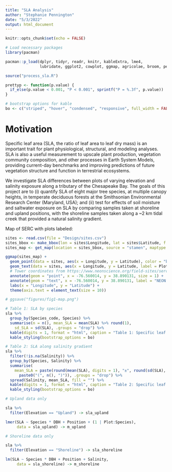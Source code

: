 ```yaml
---
title: "SLA Analysis"
author: "Stephanie Pennington"
date: "5/3/2022"
output: html_document
---
```


```r
knitr::opts_chunk$set(echo = FALSE)

# Load necessary packages
library(pacman)

pacman::p_load(dplyr, tidyr, readr, knitr, kableExtra, lme4,
               lubridate, ggplot2, cowplot, ggmap, agricolae, broom, performance)

source("process_sla.R")

prettyp <- function(p.value) {
  if_else(p.value < 0.001, "P < 0.001", sprintf("P = %.3f", p.value))
}

# bootstrap options for kable
bo <- c("striped", "hover", "condensed", "responsive", full_width = FALSE)
```

# Motivation

Specific leaf area (SLA, the ratio of leaf area to leaf dry mass) is an important trait for plant physiological, structural, and modeling analyses. SLA is also a useful measurement to upscale plant production, vegetation community composition, and other processes in Earth System Models, providing current-day benchmarks and improving predictions of future vegetation structure and function in terrestrial ecosystems.

We investigate SLA differences between plots of varying elevation and salinity exposure along a tributary of the Chesapeake Bay. The goals of this project are to (i) quantify SLA of eight major tree species, at multiple canopy heights, in temperate deciduous forests at the Smithsonian Environmental Research Center (Maryland, USA); and (ii) test for effects of soil moisture and saltwater exposure on SLA by comparing samples taken at shoreline and upland positions, with the shoreline samples taken along a \~2 km tidal creek that provided a natural salinity gradient.

Map of SERC with plots labeled:

```r
sites <- read.csv(file = "Design/sites.csv")
sites_bbox <- make_bbox(lon = sites$Longitude, lat = sites$Latitude, f = 0.8)
sites_map <- get_map(location = sites_bbox, source = "stamen", maptype = "terrain", zoom = 15)

ggmap(sites_map) +
  geom_point(data = sites, aes(x = Longitude, y = Latitude), color = "black", size = 1) +
  geom_text(data = sites, aes(x = Longitude, y = Latitude, label = Plot), size = 3, vjust = 2) +
  # Tower coordinates from https://www.neonscience.org/field-sites/serc
  annotate(geom = "point", x = -76.560014, y = 38.890131, size = 1) +
  annotate(geom = "text", x = -76.560014, y = 38.890131, label = "NEON Tower", size = 2.5, vjust = -1) +
  labs(x = "Longitude", y = "Latitude") +
  theme(axis.text = element_text(size = 10))

# ggsave("figures/fig1-map.png")
```

```r

# Table 1: SLA by species
sla %>%
  group_by(Species_code, Species) %>%
  summarise(n = n(), mean_SLA = mean(SLA) %>% round(1),
    sd_SLA = sd(SLA), .groups = "drop") %>%
  kable(digits = 1, format = "html", caption = "Table 1: Specific leaf area (cm2/g) by species") %>% 
  kable_styling(bootstrap_options = bo)

# Table 2: SLA along salinity gradient
sla %>%
  filter(!is.na(Salinity)) %>%
  group_by(Species, Salinity) %>%
  summarise(
    mean_SLA = paste(round(mean(SLA), digits = 1), "±", round(sd(SLA), digits = 1),
      paste0("(", n(), ")")), .groups = "drop") %>%
  spread(Salinity, mean_SLA, fill = "") %>%
  kable(digits = 1, format = "html", caption = "Table 2: Specific leaf area (cm2/g) along salinity gradient") %>% 
  kable_styling(bootstrap_options = bo)

```

```r

# Upland data only

sla %>% 
  filter(Elevation == "Upland") -> sla_upland

lmer(SLA ~ Species * DBH + Position + (1 | Plot:Species),
     data = sla_upland) -> m_upland

```

```r

# Shoreline data only

sla %>% 
  filter(Elevation == "Shoreline") -> sla_shoreline

lm(SLA ~ Species * DBH + Position + Salinity,
     data = sla_shoreline) -> m_shoreline

```

